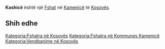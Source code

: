{{Fshat në Kosovës
 | Emri                = Kashicë
| sqi_N_name = Kashicë
| sqi_N_FULL_NAME_RO = Kashicë
| sqi_N_FULL_NAME_ND_RO = Kashice
| sqi_N_SORT_NAME_RG = KASHICE
| sqi_N_FULL_NAME_RG = Kashicë
| sqi_N_FULL_NAME_ND_RG = Kashice
| sqi_V_name = Kashica
| sqi_V_FULL_NAME_RO = Kashica Drinasi
| sqi_V_FULL_NAME_ND_RO = Kashica Drinasi
| sqi_V_SORT_NAME_RG = KASHICA DRINASI
| sqi_V_FULL_NAME_RG = Kashica Drinasi
| sqi_V_FULL_NAME_ND_RG = Kashica Drinasi
| srp_N_name = Kašica
| srp_N_FULL_NAME_RO = Kašica
| srp_N_FULL_NAME_ND_RO = Kasica
| srp_N_SORT_NAME_RG = KASICA
| srp_N_FULL_NAME_RG = Kašica
| srp_N_FULL_NAME_ND_RG = Kasica
| srp_NS_name = Кашица
| srp_NS_FULL_NAME_RO = Кашица
| srp_NS_FULL_NAME_ND_RO = Кашица
| srp_NS_SORT_NAME_RG = КАШИЦА
| srp_NS_FULL_NAME_RG = Кашица
| srp_NS_FULL_NAME_ND_RG = Кашица
| std_V_name = Drinas
| std_V_FULL_NAME_RO = Drinas
| std_V_FULL_NAME_ND_RO = Drinas
| std_V_SORT_NAME_RG = DRINAS
| std_V_FULL_NAME_RG = Drinas
| std_V_FULL_NAME_ND_RG = Drinas

 | Emri (Rasa dhanore) = 
 | Figura              = 
 | Shteti              = Kosovo
 | Komuna              = Kamenicë
 | Kodi postar         = 
 | Sipërfaqja          = 

 | Popullsia           = 

 | Regj. i popullsisë  = 
 | Dend. e popullsisë  = 
 | Faqja zyrtare       = 
 <!--- Koordinatat ----> 
 | Gjerësia            = 42.706111
 | Gjatësia            = 20.404444
 | Lartësia            = 
}}
'''Kashicë''' është një [[Fshat]] në [[Kamenicë]] të [[Kosovës]].

<!-- == Gjeografia == -->
<!-- == Historia == -->
<!-- == Demografia == -->
== Shih edhe ==
{{Komuna Kamenicë}}
{{Kosovo-Administrata-Cung}}

[[Kategoria:Fshatra në Kosovës]]
[[Kategoria:Fshatra në Kommunes Kamenicë]]
[[Kategoria:Vendbanime në Kosovës]]